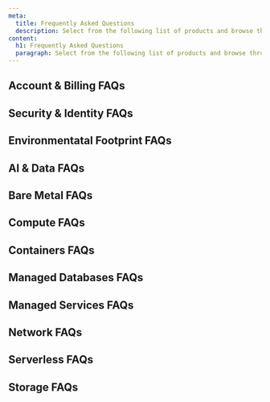```yaml
---
meta:
  title: Frequently Asked Questions
  description: Select from the following list of products and browse through the FAQ to find answers to commonly asked questions
content:
  h1: Frequently Asked Questions
  paragraph: Select from the following list of products and browse through the FAQ to find answers to commonly asked questions
---
```


## Account & Billing FAQs

<Grid>

  <ProductCardIllustration
    productLogo="accountExperience"
    url="/account/faq/"
    label="Account"
  />

  <ProductCardIllustration
    productLogo="accountBilling"
    url="/billing/faq/"
    label="Billing"
  />

</Grid>

## Security & Identity FAQs

<Grid>
  <ProductCardIllustration
    productLogo="auditTrail"
    url="/audit-trail/faq/"
    label="Audit Trail"
  />

  <ProductCardIllustration
    productLogo="iam"
    url="/iam/faq/"
    label="Identity & Access Management"
  />

  <ProductCardIllustration
    productLogo="kms"
    url="/key-manager/faq/"
    label="Key Manager"
  />

  <ProductCardIllustration
    productLogo="secretManager"
    url="/secret-manager/faq//"
    label="Secret Manager"
  />

  <ProductCardIllustration
    productLogo="cockpit"
    url="/storage/troubleshooting/"
    label="Cockpit"
  />
</Grid>

## Environmentatal Footprint FAQs

<Grid>
  <ProductCardIllustration
    productLogo="environmentalFootprintCalculator"
    url="/environmental-footprint/faq/"
    label="Environmental Footprint Calculator"
  />

</Grid>

## AI & Data FAQs

<Grid>

  <ProductCardIllustration
    productLogo="generativeApi"
    url="/generative-apis/faq/"
    label="Generative APIs"
  />

  <ProductCardIllustration
    productLogo="inference"
    url="/billing/faq/"
    label="Managed Inference"
  />

</Grid>

## Bare Metal FAQs

<Grid>

  <ProductCardIllustration
    productLogo="appleSilicon"
    url="/apple-silicon/faq/"
    label="Apple silcion"
  />

  <ProductCardIllustration
    productLogo="dedibox"
    url="/dedibox-scaleway/faq/"
    label="Dedibox in the Scaleway console"
  />

  <ProductCardIllustration
    productLogo="dedibox"
    url="/dedibox/faq/"
    label="Dedibox"
  />

  <ProductCardIllustration
    productLogo="elasticMetal"
    url="/elastic-metal/faq/"
    label="Elastic Metal"
  />

</Grid>

## Compute FAQs

<Grid>
  <ProductCardIllustration
    productLogo="instances"
    url="/instances/faq/"
    label="Instances"
  />

</Grid>

## Containers FAQs

<Grid>

  <ProductCardIllustration
    productLogo="containerRegistry"
    url="/container-registry/faq/"
    label="Container Registry"
  />

  <ProductCardIllustration
    productLogo="k8sKapsule"
    url="/kubernetes/faq/"
    label="Kubernetes"
  />

</Grid>

## Managed Databases FAQs

<Grid>

  <ProductCardIllustration
    productLogo="redis"
    url="/managed-databases-for-redis/faq/"
    label="Managed Database for Redis™"
  />

  <ProductCardIllustration
    productLogo="managedDatabase"
    url="/managed-databases-for-postgresql-and-mysql/faq/"
    label="Managed Database for PostgreSQL and MySQL"
  />

</Grid>

## Managed Services FAQs

<Grid>

  <ProductCardIllustration
    productLogo="distributedDataLab"
    url="/data-lab/faq/"
    label="Distributed Data Lab"
  />

  <ProductCardIllustration
    productLogo="iotHub"
    url="/iot-hub/faq/"
    label="IoT Hub"
  />

  <ProductCardIllustration
    productLogo="transactionalEmail"
    url="/transactional-email/faq/"
    label="Transactional Email"
  />

</Grid>

## Network FAQs

<Grid>

  <ProductCardIllustration
    productLogo="edgeServices"
    url="/edge-services/faq/"
    label="Edge Services"
  />

  <ProductCardIllustration
    productLogo="domainsAndDns"
    url="/domains-and-dns/faq/"
    label="Domains and DNS"
  />

  <ProductCardIllustration
    productLogo="loadBalancers"
    url="/load-balancer/faq/"
    label="Load Balancer"
  />

  <ProductCardIllustration
    productLogo="ipam"
    url="/ipam/faq/"
    label="IPAM"
  />
    <ProductCardIllustration
    productLogo="publicGateway"
    url="/public-gateways/faq/"
    label="Public Gateways"
  />

  <ProductCardIllustration
    productLogo="vpc"
    url="/vpc/faq/"
    label="VPC"
  />

</Grid>

## Serverless FAQs

<Grid>

  <ProductCardIllustration
    productLogo="cockpit"
    url="/messaging/faq/"
    label="Messaging and Queuing"
  />

</Grid>

<Grid>

  <ProductCardIllustration
    productLogo="containers"
    url="/serverless-containers/faq/"
    label="Serverless Containers"
  />

  <ProductCardIllustration
    productLogo="serverlessJob"
    url="/serverless-jobs/faq/"
    label="Serverless Jobs"
  />

  <ProductCardIllustration
    productLogo="functions"
    url="/serverless-functions/faq/"
    label="Serverless Functopns"
  />

  <ProductCardIllustration
    productLogo="serverlessDB"
    url="/serverless-sql-databases/faq/"
    label="Serverless SQL Databases"
  />

</Grid>

## Storage FAQs

<Grid>

  <ProductCardIllustration
    productLogo="blockStorage"
    url="/block-storage/faq/"
    label="Block Storage"
  />

  <ProductCardIllustration
    productLogo="objectStorage"
    url="/object-storage/faq/"
    label="Object Storage"
  />

</Grid>
